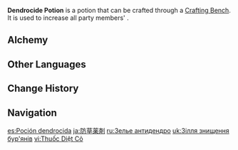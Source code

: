 {{Food Infobox
|id              = 111012
|image           = Item Dendrocide Potion.png
|type            = Potions
|quality         = 3
|effectType      = Dendro RES Up
|effect          = Increases all party members' {{Color|Dendro RES}} by 25% for 300s.
|description     = A potion that boosts Dendro RES and suppresses the growth of plants.<br />Rather than killing the plants, it puts them in deep hibernation. It’s also said to be good for the body if ingested.
|source1         = [[Alchemy]]
|eff_att1        = Elemental RES
|eff_att2        = Dendro RES
}}
'''Dendrocide Potion''' is a potion that can be crafted through a [[Crafting Bench]]. It is used to increase all party members' {{Color|Dendro RES}}.

==Alchemy==
{{Recipe
|type = Crafting
|Crystal Core = 1
|Sumeru Rose = 1
|Mora = 100
|sort = Crystal Core;Sumeru Rose;Mora
}}

==Other Languages==
{{Other Languages
|en      = Dendrocide Potion
|zhs     = 治草药剂
|zhs_rm  = Zhì Cǎo Yàojì
|zht     = 治草藥劑
|zht_rm  = Zhì Cǎo Yàojì
|zh_tl   = 
|ja      = 防草薬剤
|ja_rm   = Bousou Yakusai
|ja_tl   = Dendro-Warding Drug
|ko      = 제초 포션
|ko_rm   = Jecho Posyeon
|ko_tl   = Weeding Potion
|es      = Poción dendrocida
|es_tl   = Dendrocide Potion
|fr      = Potion de résistance Dendro
|fr_tl   = Dendro Resistance Potion
|ru      = Зелье антидендро
|ru_tl   = Anti-Dendro Potion
|th      = Dendrocide Potion
|vi      = Thuốc Diệt Cỏ
|vi_tl   = 
|de      = Unkrautvernichtungstrank
|de_tl   = Weedkiller Potion
|id      = Dendrocide Potion
|pt      = Poção Dendrocida
|pt_tl   = Dendrocide Potion
|tr      = Doğa Direnci İksiri
|tr_tl   = 
|it      = Pozione dendrocida
|it_tl   = Dendrocide Potion
}}

==Change History==
{{Change History|3.0}}

==Navigation==
{{Food Navbox|type=Potions}}

[[es:Poción dendrocida]]
[[ja:防草薬剤]]
[[ru:Зелье антидендро]]
[[uk:Зілля знищення бур'янів]]
[[vi:Thuốc Diệt Cỏ]]